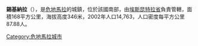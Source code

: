 '''錫基納拉'''（{{lang-es|Siquinalá}}），是[[危地馬拉|危地馬拉]]的城鎮，位於該國南部，由[[埃斯昆特拉省|埃斯昆特拉省]]負責管轄，面積168平方公里，海拔高度346米，2002年人口14,763，人口密度每平方公里87.88人。

{{coord|14|18|N|90|58|W|display=title|region:GT_type:city_source:GNS-enwiki}}

{{Guatemala-geo-stub}}
[[Category:危地馬拉城市|Category:危地馬拉城市]]